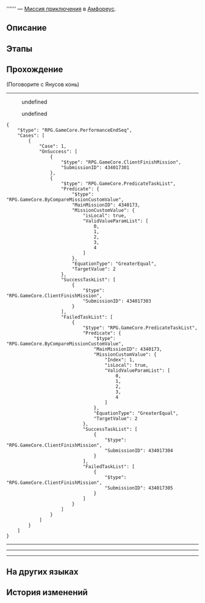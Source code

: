 {{Дополнить|Диалоги.}}
{{Миссия Инфобокс
|id              = 4340173
|Название        = 
|Изображение     = Миссия Освоения .png
|Тип             = Миссия приключения
|События         = 
|Глава           = 
|Условия         = Завершена [[Миссия Освоения]] ''[[О дорога, яви прошлое ещё раз]]''
|Персонажи       = Первопроходец; Янусов конь
|СтартЛокация    = Бормочущие заросли Рощи муз
|Мир             = Амфореус
|Локации         = Бормочущие заросли Рощи муз
|Предыдущая      = 
|Следующая       = 
|Награды         = Утраченные золотые частицы*2; Кредиты*3 000
}}
'''''' — [[Миссия приключения]] в [[Амфореус]].

==Описание==
{{Описание|<!--официальное описание из Перекрёстка судеб-->}}

==Этапы==


==Прохождение==
{{Дополнить}}


;(Поговорите с Янусов конь)
----
<!--Unknown TalkSentence: 434148001-->
<!--Unknown TalkSentence: 434148002-->
:{{Диалог|Стрелка}} undefined
:<!--Unknown TalkSentence: 434148006-->
:<!--Unknown TalkSentence: 434148007-->
:<!--Unknown TalkSentence: 434148008-->
:<!--Unknown TalkSentence: 434148009-->
:{{Диалог|Выход}} undefined
:<!--Unknown TalkSentence: 434148005-->
<pre>{
	"$type": "RPG.GameCore.PerformanceEndSeq",
	"Cases": [
		{
			"Case": 1,
			"OnSuccess": [
				{
					"$type": "RPG.GameCore.ClientFinishMission",
					"SubmissionID": 434017301
				},
				{
					"$type": "RPG.GameCore.PredicateTaskList",
					"Predicate": {
						"$type": "RPG.GameCore.ByCompareMissionCustomValue",
						"MainMissionID": 4340173,
						"MissionCustomValue": {
							"isLocal": true,
							"ValidValueParamList": [
								0,
								1,
								2,
								3,
								4
							]
						},
						"EquationType": "GreaterEqual",
						"TargetValue": 2
					},
					"SuccessTaskList": [
						{
							"$type": "RPG.GameCore.ClientFinishMission",
							"SubmissionID": 434017303
						}
					],
					"FailedTaskList": [
						{
							"$type": "RPG.GameCore.PredicateTaskList",
							"Predicate": {
								"$type": "RPG.GameCore.ByCompareMissionCustomValue",
								"MainMissionID": 4340173,
								"MissionCustomValue": {
									"Index": 1,
									"isLocal": true,
									"ValidValueParamList": [
										0,
										1,
										2,
										3,
										4
									]
								},
								"EquationType": "GreaterEqual",
								"TargetValue": 2
							},
							"SuccessTaskList": [
								{
									"$type": "RPG.GameCore.ClientFinishMission",
									"SubmissionID": 434017304
								}
							],
							"FailedTaskList": [
								{
									"$type": "RPG.GameCore.ClientFinishMission",
									"SubmissionID": 434017305
								}
							]
						}
					]
				}
			]
		}
	]
}</pre>
----
<!--Unknown TalkSentence: 434148101-->
<!--Unknown TalkSentence: 434148102-->
<!--Unknown TalkSentence: 434148103-->
----
<!--Unknown TalkSentence: 434148201-->
<!--Unknown TalkSentence: 434148202-->
<!--Unknown TalkSentence: 434148203-->
----
<!--Unknown TalkSentence: 434148301-->
<!--Unknown TalkSentence: 434148302-->
<!--Unknown TalkSentence: 434148303-->
{{Диалог Конец}}

==На других языках==
{{На других языках
|en   = 
|zhs  = 
|zht  = 
|ja   = 
|ko   = 
|es   = 
|fr   = 
|ru   = 
|th   = 
|vi   = 
|de   = 
|id   = 
|pt   = 
}}

==История изменений==
{{История изменений|3.1}}
